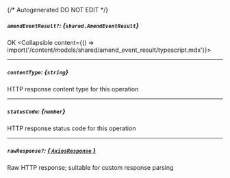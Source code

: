 {/* Autogenerated DO NOT EDIT  */}

##### `amendEventResult?`: *{`shared.AmendEventResult`}*
OK
<Collapsible content={() => import('/content/models/shared/amend_event_result/typescript.mdx')}>
</Collapsible>

---
##### `contentType`: *{`string`}*
HTTP response content type for this operation

---
##### `statusCode`: *{`number`}*
HTTP response status code for this operation

---
##### `rawResponse?`: [*{ `AxiosResponse` }*](https://axios-http.com/docs/res_schema)
Raw HTTP response; suitable for custom response parsing

